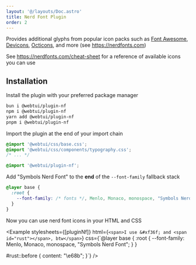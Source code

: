 ```yaml
---
layout: '@/layouts/Doc.astro'
title: Nerd Font Plugin
order: 2
---
```



Provides additional glyphs from popular icon packs such as [Font Awesome](https://fontawesome.com), [Devicons](http://vorillaz.github.io/devicons/), [Octicons](https://github.com/github/octicons), and more (see https://nerdfonts.com)

See https://nerdfonts.com/cheat-sheet for a reference of available icons you can use

## Installation

Install the plugin with your preferred package manager

```bash
bun i @webtui/plugin-nf
npm i @webtui/plugin-nf
yarn add @webtui/plugin-nf
pnpm i @webtui/plugin-nf
```

Import the plugin at the end of your import chain

```css
@import '@webtui/css/base.css';
@import '@webtui/css/components/typography.css';
/* ... */

@import '@webtui/plugin-nf';
```

Add "Symbols Nerd Font" to the **end** of the `--font-family` fallback stack

```css
@layer base {
  :root {
    --font-family: /* fonts */, Menlo, Monaco, monospace, "Symbols Nerd Font";
  }
}
```

Now you can use nerd font icons in your HTML and CSS

<Example
    stylesheets={[pluginNf]}
    html={`<span>I use &#xf36f; and <span id="rust"></span>, btw</span>`}
    css={`@layer base {
    :root {
      --font-family: Menlo, Monaco, monospace, "Symbols Nerd Font";
    }
}

#rust::before {
content: "\\e68b";
}`}
/>
